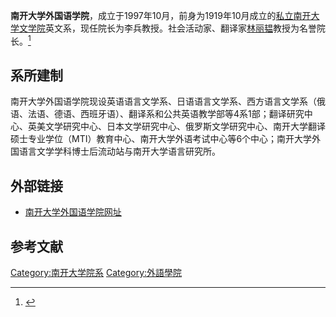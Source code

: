 '''南开大学外国语学院'''，成立于1997年10月，前身为1919年10月成立的[[私立南开大学|私立南开大学]][[南开大学文学院|文学院]]英文系，现任院长为李兵教授。社会活动家、翻译家[[林丽韫|林丽韫]]教授为名誉院长。<ref>{{cite web|title=学院简介|url=http://fcollege.nankai.edu.cn/s/49/t/28/p/1/c/797/d/988/list.htm|publisher=南开大学外国语学院|accessdate=2014-09-22|archive-date=2013-10-28|archive-url=https://web.archive.org/web/20131028002011/http://fcollege.nankai.edu.cn/s/49/t/28/p/1/c/797/d/988/list.htm|dead-url=no}}</ref>

== 系所建制 ==
南开大学外国语学院现设英语语言文学系、日语语言文学系、西方语言文学系（俄语、法语、德语、西班牙语）、翻译系和公共英语教学部等4系1部；翻译研究中心、英美文学研究中心、日本文学研究中心、俄罗斯文学研究中心、南开大学翻译硕士专业学位（MTI）教育中心、南开大学外语考试中心等6个中心；南开大学外国语言文学学科博士后流动站与南开大学语言研究所。

==外部链接==
*[http://fcollege.nankai.edu.cn/ 南开大学外国语学院网址] {{Wayback|url=http://fcollege.nankai.edu.cn/ |date=20210118154002 }}

==参考文献==
{{reflist}}

{{南开大学}}
{{南开大学/院系}}
[[Category:南开大学院系|Category:南开大学院系]]
[[Category:外語學院|Category:外語學院]]
